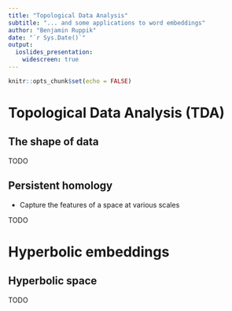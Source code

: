 ```yaml
---
title: "Topological Data Analysis"
subtitle: "... and some applications to word embeddings"
author: "Benjamin Ruppik"
date: "`r Sys.Date()`"
output:
  ioslides_presentation:
    widescreen: true
---
```


```r
knitr::opts_chunk$set(echo = FALSE)
```

# Topological Data Analysis (TDA)

## The shape of data

TODO

## Persistent homology

* Capture the features of a space at various scales

TODO

# Hyperbolic embeddings

## Hyperbolic space

TODO
